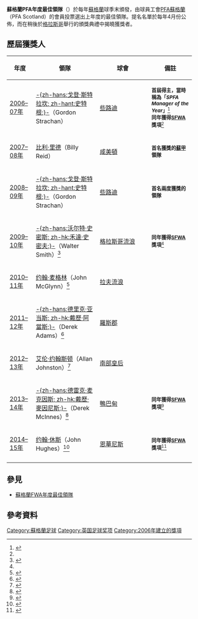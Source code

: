 {{noteTA
|G1=蘇超
}}
'''蘇格蘭PFA年度最佳領隊'''（{{lang-en|'''PFA Scotland Manager of the Year'''}}）於每年[[蘇格蘭|蘇格蘭]]球季末頒發，由球員工會[[蘇格蘭職業足球員協會|PFA蘇格蘭]]（PFA Scotland）的會員投票選出上年度的最佳領隊。提名名單於每年4月份公佈，而在稍後於[[格拉斯哥|格拉斯哥]]舉行的頒獎典禮中揭曉獲獎者。

==歷屆獲獎人==
{| class="wikitable"
|-
!年度!!領隊!!球會!!備註
|-
| [[2006–07_in_Scottish_football|2006–07年]] || {{flagicon|SCO}} [[戈登·斯特拉坎|-{zh-hans:戈登·斯特拉坎; zh-hant:史特根;}-]]（Gordon Strachan） || [[凯尔特人足球俱乐部|些路迪]] || <small>'''首屆得主，當時稱為「''SPFA Manager of the Year''」'''<ref name=Stachan>{{cite web |language=en |url=http://news.bbc.co.uk/sport1/hi/football/scot_prem/6615155.stm |title=Nakamura gets top writers' prize |publisher=''[[BBC_Sport|BBC Sport]]'' |accessdate=2008-07-19 |date=2007-05-02 |archive-date=2007-08-30 |archive-url=https://web.archive.org/web/20070830145741/http://news.bbc.co.uk/sport1/hi/football/scot_prem/6615155.stm |dead-url=no }}</ref><br />'''同年獲得[[蘇格蘭FWA年度最佳領隊|SFWA]]獎項'''<ref name=Stachan/></small>
|-
| [[2007–08_in_Scottish_football|2007–08年]] || {{flagicon|SCO}} [[Billy_Reid_(footballer_born_1963)|比利·里德]]（Billy Reid） || [[咸美顿学院足球俱乐部|咸美頓]] || <small>'''首名獲獎的[[蘇甲|蘇甲]]領隊'''</small>
|-
| [[2008–09_in_Scottish_football|2008–09年]] || {{flagicon|SCO}} [[戈登·斯特拉坎|-{zh-hans:戈登·斯特拉坎; zh-hant:史特根;}-]]（Gordon Strachan） || [[凯尔特人足球俱乐部|些路迪]] || <small>'''首名兩度獲獎的領隊'''</small>
|-
| [[2009–10_in_Scottish_football|2009–10年]] || {{flagicon|SCO}} [[沃尔特·史密斯|-{zh-hans:沃尔特·史密斯; zh-hk:禾達·史密夫;}-]]（Walter Smith）<ref name = "smith 2010">{{cite web |language=en |url=http://news.bbc.co.uk/sport1/hi/football/teams/r/rangers/8657569.stm |date=2010-05-02 |accessdate=2010-05-03 |publisher=''[[BBC_Sport|BBC Sport]]'' |title=Davis crowned player of the year |archive-date=2012-04-19 |archive-url=https://www.webcitation.org/672UJctIJ?url=http://news.bbc.co.uk/sport2/hi/football/teams/r/rangers/8657569.stm |dead-url=no }}</ref> || [[流浪者足球俱乐部|格拉斯哥流浪]] ||<small>'''同年獲得[[蘇格蘭FWA年度最佳領隊|SFWA]]獎項'''<ref name = "smith 2010"/></small>
|-
| [[2010–11_in_Scottish_football|2010–11年]] || {{flagicon|SCO}} [[John_McGlynn|约翰·麦格林]]（John McGlynn）<ref name = "mcglynn 2011">{{cite web |language=en |url=http://news.bbc.co.uk/sport1/hi/football/13256009.stm |date=2011-05-01 |accessdate=2011-05-02 |publisher=''[[BBC_Sport|BBC Sport]]'' |title=PFA awards for John McGlynn and John Baird}}</ref> || [[拉夫流浪足球會|拉夫流浪]] || 
|-
| [[2011–12_in_Scottish_football|2011–12年]] || {{flagicon|SCO}} [[戴歷·阿當斯|-{zh-hans:德里克·亚当斯; zh-hk:戴歷·阿當斯;}-]]（Derek Adams）<ref name = "adams 2012">{{cite web |url=http://www.bbc.co.uk/sport/0/football/17978181 |date=6 May 2012 |accessdate=7 May 2012 |publisher=BBC |work=[[BBC_Sport|BBC Sport]] |title=Celtic defender Charlie Mulgrew named player of the year |archive-date=2016-01-18 |archive-url=https://web.archive.org/web/20160118234005/http://www.bbc.co.uk/sport/0/football/17978181 |dead-url=no }}</ref> || [[罗斯郡足球俱乐部|羅斯郡]] || 
|-
| [[2012–13_in_Scottish_football|2012–13年]] || {{flagicon|SCO}} [[Allan_Johnston|艾伦·约翰斯顿]]（Allan Johnston）<ref>{{cite web |url=http://www.bbc.co.uk/sport/0/football/22423650 |date=5 May 2013 |accessdate=5 May 2013 |publisher=BBC |work=[[BBC_Sport|BBC Sport]] |title=Allan Johnston wins Scotland's Manager of the Year award |archive-date=2016-01-23 |archive-url=https://web.archive.org/web/20160123191123/http://www.bbc.co.uk/sport/0/football/22423650 |dead-url=no }}</ref> || [[南部皇后足球會|南部皇后]] || 
|-
| [[2013–14_in_Scottish_football|2013–14年]] || {{flagicon|SCO}} [[德雷克·麦克因斯|-{zh-hans:德雷克·麦克因斯; zh-hk:戴歷·麥因尼斯;}-]]（Derek McInnes）<ref>{{cite web |url=http://www.bbc.co.uk/sport/0/football/27183351 |date=27 April 2014 |accessdate=27 April 2014 |publisher=BBC |work=[[BBC_Sport|BBC Sport]] |title=Aberdeen: Derek McInnes and Jonny Hayes win PFA awards |archive-date=2016-01-23 |archive-url=https://web.archive.org/web/20160123191123/http://www.bbc.co.uk/sport/0/football/27183351 |dead-url=no }}</ref> || [[阿伯丁足球俱乐部|鴨巴甸]] || <small>'''同年獲得[[蘇格蘭FWA年度最佳領隊|SFWA]]獎項'''<ref>{{cite news |url=http://www.telegraph.co.uk/sport/football/teams/aberdeen/10807943/Derek-McInnes-hits-the-heights-with-Aberdeen-after-suffering-pain-of-failure-at-Bristol-City.html |first=Roddy |last=Forsyth |title=Derek McInnes hits the heights with Aberdeen after suffering pain of failure at Bristol City |work=Daily Telegraph |publisher=Telegraph Media Group |date=4 May 2014 |accessdate=5 May 2014 |archive-date=2018-07-02 |archive-url=https://web.archive.org/web/20180702104716/https://www.telegraph.co.uk/sport/football/teams/aberdeen/10807943/Derek-McInnes-hits-the-heights-with-Aberdeen-after-suffering-pain-of-failure-at-Bristol-City.html |dead-url=no }}</ref></small>
|-
| [[2014–15_in_Scottish_football|2014–15年]] || {{flagicon|SCO}} [[John_Hughes_(footballer,_born_1964)|约翰·休斯]]（John Hughes）<ref>{{cite web |url=http://www.bbc.co.uk/sport/0/football/32578065 |title=Inverness: John Hughes named PFA manager of year |work=BBC Sport |publisher=BBC |date=3 May 2015 |accessdate=3 May 2015 |archive-date=2016-01-23 |archive-url=https://web.archive.org/web/20160123191123/http://www.bbc.co.uk/sport/0/football/32578065 |dead-url=no }}</ref> || width="125px"| [[因弗内斯足球俱乐部|恩華尼斯]] ||<small>'''同年獲得[[蘇格蘭FWA年度最佳領隊|SFWA]]獎項'''<ref>{{cite news |url=http://www.scotsman.com/sport/football/latest/john-hughes-still-inspired-by-tragic-craig-gowans-1-3781717 |first=Moira |last=Gordon |title=John Hughes still inspired by tragic Craig Gowans |work=Scotland on Sunday |publisher= |date=23 May 2015 |accessdate=24 May 2015 |archive-date=2015-09-24 |archive-url=https://web.archive.org/web/20150924153337/http://www.scotsman.com/sport/football/latest/john-hughes-still-inspired-by-tragic-craig-gowans-1-3781717 |dead-url=no }}</ref></small>
|-
|}

==參見==
*[[蘇格蘭FWA年度最佳領隊|蘇格蘭FWA年度最佳領隊]]

==參考資料==
{{reflist}}

{{蘇格蘭PFA獎項}}
{{蘇格蘭PFA年度最佳領隊}}

[[Category:蘇格蘭足球|Category:蘇格蘭足球]]
[[Category:英国足球奖项|Category:英国足球奖项]]
[[Category:2006年建立的獎項|Category:2006年建立的獎項]]